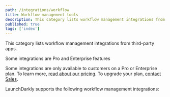 ```yaml
---
path: /integrations/workflow
title: Workflow management tools
description: This category lists workflow management integrations from third-party apps.
published: true
tags: ['index']
---
```


This category lists workflow management integrations from third-party apps.

<Callout intent="primary">
<CalloutTitle>Some integrations are Pro and Enterprise features</CalloutTitle>
<CalloutDescription>

Some integrations are only available to customers on a Pro or Enterprise plan. To learn more, [read about our pricing](https://launchdarkly.com/pricing/). To upgrade your plan, [contact Sales](https://launchdarkly.com/contact-sales/).

</CalloutDescription>
</Callout>

LaunchDarkly supports the following workflow management integrations:

<ChildPageList path="/integrations/workflow" />
